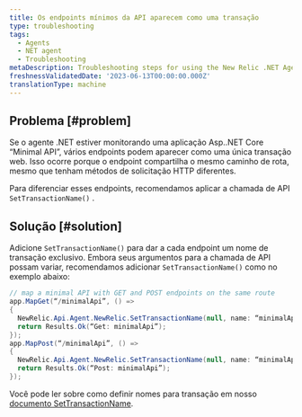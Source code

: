 ```yaml
---
title: Os endpoints mínimos da API aparecem como uma transação
type: troubleshooting
tags:
  - Agents
  - NET agent
  - Troubleshooting
metaDescription: Troubleshooting steps for using the New Relic .NET Agent in a Minimal APIs app with duplicate route paths but different HTTP request methods.
freshnessValidatedDate: '2023-06-13T00:00:00.000Z'
translationType: machine
---
```


## Problema [#problem]

Se o agente .NET estiver monitorando uma aplicação Asp..NET Core “Minimal API”, vários endpoints podem aparecer como uma única transação web. Isso ocorre porque o endpoint compartilha o mesmo caminho de rota, mesmo que tenham métodos de solicitação HTTP diferentes.

Para diferenciar esses endpoints, recomendamos aplicar a chamada de API `SetTransactionName()` .

## Solução [#solution]

Adicione `SetTransactionName()` para dar a cada endpoint um nome de transação exclusivo. Embora seus argumentos para a chamada de API possam variar, recomendamos adicionar `SetTransactionName()` como no exemplo abaixo:

```cs
// map a minimal API with GET and POST endpoints on the same route
app.MapGet(“/minimalApi”, () =>
{
  NewRelic.Api.Agent.NewRelic.SetTransactionName(null, name: “minimalApi/Get”);
  return Results.Ok(“Get: minimalApi”);
});
app.MapPost(“/minimalApi”, () =>
{
  NewRelic.Api.Agent.NewRelic.SetTransactionName(null, name: “minimalApi/Post”);
  return Results.Ok(“Post: minimalApi”);
});
```

Você pode ler sobre como definir nomes para transação em nosso [documento SetTransactionName](/docs/agents/net-agent/net-agent-api/settransactionname-net-agent-api).
